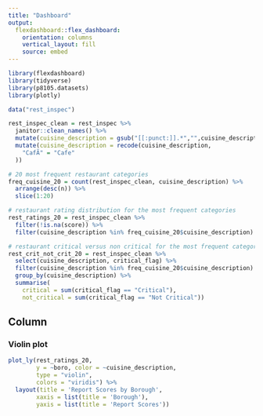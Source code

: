 ```yaml
---
title: "Dashboard"
output: 
  flexdashboard::flex_dashboard:
    orientation: columns
    vertical_layout: fill
    source: embed
---
```


```r
library(flexdashboard)
library(tidyverse)
library(p8105.datasets)
library(plotly)
```

```r
data("rest_inspec")

rest_inspec_clean = rest_inspec %>%
  janitor::clean_names() %>% 
  mutate(cuisine_description = gsub("[[:punct:]].*","",cuisine_description)) %>%
  mutate(cuisine_description = recode(cuisine_description,
    "CafÃ" = "Cafe"
  ))

# 20 most frequent restaurant categories
freq_cuisine_20 = count(rest_inspec_clean, cuisine_description) %>%
  arrange(desc(n)) %>%
  slice(1:20)

# restaurant rating distribution for the most frequent categories
rest_ratings_20 = rest_inspec_clean %>%
  filter(!is.na(score)) %>%
  filter(cuisine_description %in% freq_cuisine_20$cuisine_description)

# restaurant critical versus non critical for the most frequent categories
rest_crit_not_crit_20 = rest_inspec_clean %>%
  select(cuisine_description, critical_flag) %>%
  filter(cuisine_description %in% freq_cuisine_20$cuisine_description) %>%
  group_by(cuisine_description) %>%
  summarise(
    critical = sum(critical_flag == "Critical"),
    not_critical = sum(critical_flag == "Not Critical"))
```

Column {data-width=650}
-----------------------------------------------------------------------

### Violin plot

```r
plot_ly(rest_ratings_20,
        y = ~boro, color = ~cuisine_description,
        type = "violin", 
        colors = "viridis") %>%
  layout(title = 'Report Scores by Borough',
        xaxis = list(title = 'Borough'),
        yaxis = list(title = 'Report Scores'))
```
